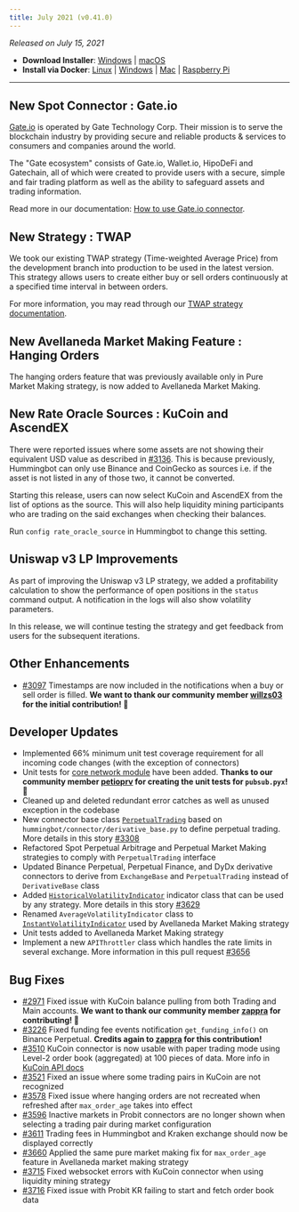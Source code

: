 ```yaml
---
title: July 2021 (v0.41.0)
---
```


_Released on July 15, 2021_

- **Download Installer**: [Windows](https://dist.hummingbot.io/hummingbot_v0.41.0_setup.exe) | [macOS](https://dist.hummingbot.io/hummingbot_v0.41.0.dmg)
- **Install via Docker**: [Linux](/installation/linux/#install-via-docker) | [Windows](/installation/windows/#install-via-docker) | [Mac](/installation/mac/#install-via-docker) | [Raspberry Pi](/installation/raspberry/)

---

## New Spot Connector : Gate.io

[Gate.io](https://www.gate.io/) is operated by Gate Technology Corp. Their mission is to serve the blockchain industry by providing secure and reliable products & services to consumers and companies around the world.

The "Gate ecosystem" consists of Gate.io, Wallet.io, HipoDeFi and Gatechain, all of which were created to provide users with a secure, simple and fair trading platform as well as the ability to safeguard assets and trading information.

Read more in our documentation: [How to use Gate.io connector](/spot-connectors/gate-io).

## New Strategy : TWAP

We took our existing TWAP strategy (Time-weighted Average Price) from the development branch into production to be used in the latest version. This strategy allows users to create either buy or sell orders continuously at a specified time interval in between orders.

For more information, you may read through our [TWAP strategy documentation](/strategies/twap).

## New Avellaneda Market Making Feature : Hanging Orders

The hanging orders feature that was previously available only in Pure Market Making strategy, is now added to Avellaneda Market Making.

## New Rate Oracle Sources : KuCoin and AscendEX

There were reported issues where some assets are not showing their equivalent USD value as described in [#3136](https://github.com/CoinAlpha/hummingbot/issues/3136). This is because previously, Hummingbot can only use Binance and CoinGecko as sources i.e. if the asset is not listed in any of those two, it cannot be converted.

Starting this release, users can now select KuCoin and AscendEX from the list of options as the source. This will also help liquidity mining participants who are trading on the said exchanges when checking their balances.

Run `config rate_oracle_source` in Hummingbot to change this setting.

## Uniswap v3 LP Improvements

As part of improving the Uniswap v3 LP strategy, we added a profitability calculation to show the performance of open positions in the `status` command output. A notification in the logs will also show volatility parameters.

In this release, we will continue testing the strategy and get feedback from users for the subsequent iterations.

## Other Enhancements

- [#3097](https://github.com/CoinAlpha/hummingbot/issues/3097) Timestamps are now included in the notifications when a buy or sell order is filled. **We want to thank our community member [willzs03](https://github.com/willzs03) for the initial contribution! 🙏**

## Developer Updates

- Implemented 66% minimum unit test coverage requirement for all incoming code changes (with the exception of connectors)
- Unit tests for [core network module](https://github.com/CoinAlpha/hummingbot/tree/master/hummingbot/core) have been added. **Thanks to our community member **[petioprv](https://github.com/petioptrv)** for creating the unit tests for `pubsub.pyx`! 🙏**
- Cleaned up and deleted redundant error catches as well as unused exception in the codebase
- New connector base class [`PerpetualTrading`](https://github.com/CoinAlpha/hummingbot/blob/master/hummingbot/connector/perpetual_trading.py#L12) based on `hummingbot/connector/derivative_base.py` to define perpetual trading. More details in this story [#3308](https://github.com/CoinAlpha/hummingbot/issues/3308)
- Refactored Spot Perpetual Arbitrage and Perpetual Market Making strategies to comply with `PerpetualTrading` interface
- Updated Binance Perpetual, Perpetual Finance, and DyDx derivative connectors to derive from `ExchangeBase` and `PerpetualTrading` instead of `DerivativeBase` class
- Added [`HistoricalVolatilityIndicator`](https://github.com/CoinAlpha/hummingbot/blob/master/hummingbot/strategy/__utils__/trailing_indicators/historical_volatility.py#L5) indicator class that can be used by any strategy. More details in this story [#3629](https://github.com/CoinAlpha/hummingbot/issues/3629)
- Renamed `AverageVolatilityIndicator` class to [`InstantVolatilityIndicator`](https://github.com/CoinAlpha/hummingbot/blob/master/hummingbot/strategy/__utils__/trailing_indicators/instant_volatility.py#L5) used by Avellaneda Market Making strategy
- Unit tests added to Avellaneda Market Making strategy
- Implement a new `APIThrottler` class which handles the rate limits in several exchange. More information in this pull request [#3656](https://github.com/CoinAlpha/hummingbot/pull/3656)

## Bug Fixes

- [#2971](https://github.com/CoinAlpha/hummingbot/issues/2971) Fixed issue with KuCoin balance pulling from both Trading and Main accounts. **We want to thank our community member [zappra](https://github.com/zappra) for contributing! 🙏**
- [#3226](https://github.com/CoinAlpha/hummingbot/issues/3226) Fixed funding fee events notification `get_funding_info()` on Binance Perpetual. **Credits again to [zappra](https://github.com/zappra) for this contribution!**
- [#3510](https://github.com/CoinAlpha/hummingbot/issues/3510) KuCoin connector is now usable with paper trading mode using Level-2 order book (aggregated) at 100 pieces of data. More info in [KuCoin API docs](https://docs.kucoin.com/#get-part-order-book-aggregated)
- [#3521](https://github.com/CoinAlpha/hummingbot/issues/3521) Fixed an issue where some trading pairs in KuCoin are not recognized
- [#3578](https://github.com/CoinAlpha/hummingbot/issues/3578) Fixed issue where hanging orders are not recreated when refreshed after `max_order_age` takes into effect
- [#3596](https://github.com/CoinAlpha/hummingbot/issues/3596) Inactive markets in Probit connectors are no longer shown when selecting a trading pair during market configuration
- [#3611](https://github.com/CoinAlpha/hummingbot/issues/3611) Trading fees in Hummingbot and Kraken exchange should now be displayed correctly
- [#3660](https://github.com/CoinAlpha/hummingbot/issues/3660) Applied the same pure market making fix for `max_order_age` feature in Avellaneda market making strategy
- [#3715](https://github.com/CoinAlpha/hummingbot/issues/3716) Fixed websocket errors with KuCoin connector when using liquidity mining strategy
- [#3716](https://github.com/CoinAlpha/hummingbot/issues/3716) Fixed issue with Probit KR failing to start and fetch order book data
